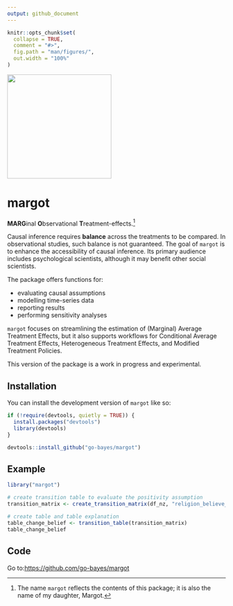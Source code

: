 ```yaml
---
output: github_document
---
```


<!-- README.md is generated from README.Rmd. Please edit that file -->

```r
knitr::opts_chunk$set(
  collapse = TRUE,
  comment = "#>",
  fig.path = "man/figures/",
  out.width = "100%"
)
```


<!-- ```{r, include = FALSE} -->
<!-- library(here) -->
<!-- # GitHub pages -->
<!-- file.create("docs/.nojekyll", showWarnings = FALSE) -->
<!-- ``` -->


<!-- badges: start -->
<img src="man/figures/margot_hex_sticker.png" width = 240>

<!-- badges: end -->

# margot

**MARG**inal **O**bservational **T**reatment-effects.[^1]


Causal inference requires **balance** across the treatments to be compared. In observational studies, such balance is not guaranteed. The goal of `margot` is to enhance the accessibility of causal inference. Its primary audience includes psychological scientists, although it may benefit other social scientists.

The package offers functions for:

- evaluating causal assumptions
- modelling time-series data
- reporting results
- performing sensitivity analyses

`margot` focuses on streamlining the estimation of (Marginal) Average Treatment Effects, but it also supports workflows for Conditional Average Treatment Effects, Heterogeneous Treatment Effects, and Modified Treatment Policies.

[^1]: The name `margot` reflects the contents of this package; it is also the name of my daughter, Margot.



This version of the package is a work in progress and experimental.



## Installation

You can install the development version of `margot` like so:

```r
if (!require(devtools, quietly = TRUE)) {
  install.packages("devtools")
  library(devtools)
}

devtools::install_github("go-bayes/margot")
```

## Example

```r
library("margot")

# create transition table to evaluate the positivity assumption
transition_matrix <- create_transition_matrix(df_nz, "religion_believe_god", "id")

# create table and table explanation
table_change_belief <- transition_table(transition_matrix)
table_change_belief
```

## Code

Go to:[https://github.com/go-bayes/margot](https://github.com/go-bayes/margot)

